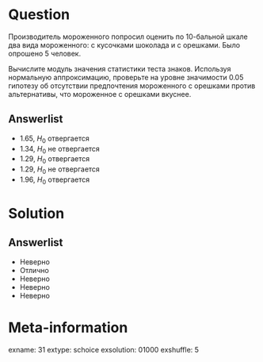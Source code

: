 Question
========
 Производитель мороженного попросил оценить по 10-бальной шкале два вида мороженного: с кусочками шоколада и с орешками. Было опрошено 5 человек.


 \begin{tabular}{@{}lccccc@{}}
 \toprule
           & Евлампий & Аристарх & Капитолина & Аграфена & Эвридика \\ \midrule
 С крошкой & $10$     & $6$      & $7$        & $5$      & $4$      \\
 С орехами & $9$      & $8$      & $8$        & $7$      & $6$      \\ \bottomrule
 \end{tabular}


Вычислите модуль значения статистики теста знаков. 
Используя нормальную аппроксимацию, проверьте на уровне значимости $0.05$ гипотезу об отсутствии предпочтения мороженного с орешками против альтернативы, что мороженное с орешками вкуснее.
 

Answerlist
----------
*  1.65, $H_0$ отвергается
*  1.34, $H_0$ не отвергается
*  1.29, $H_0$ отвергается
*  1.29, $H_0$ не отвергается
*  1.96, $H_0$ отвергается

Solution
========

Answerlist
----------
*  Неверно
*  Отлично
*  Неверно
*  Неверно
*  Неверно

Meta-information
================
exname: 31
extype: schoice
exsolution: 01000
exshuffle: 5
